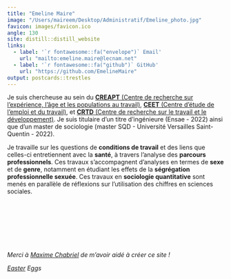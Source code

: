 ```yaml
---
title: "Emeline Maire"
image: "/Users/maireem/Desktop/Administratif/Emeline_photo.jpg"
favicon: images/favicon.ico
angle: 130
site: distill::distill_website
links:
  - label: '`r fontawesome::fa("envelope")` Email'
    url: "mailto:emeline.maire@lecnam.net"
  - label: '`r fontawesome::fa("github")` GitHub'
    url: "https://github.com/EmelineMaire"
output: postcards::trestles
---
```


Je suis chercheuse au sein du [**CREAPT** (Centre de recherche sur l'expérience, l'âge et les populations au travail)](https://ceet.cnam.fr/partenariats/gis-creapt/centre-de-recherches-sur-l-experience-l-age-et-les-populations-au-travail-creapt--959490.kjsp), [**CEET** (Centre d'étude de l'emploi et du travail)](https://ceet.cnam.fr/), et [**CRTD** (Centre de recherche sur le travail et le développement)](https://crtd.cnam.fr/equipes/ergonomie/).
Je suis titulaire d'un titre d'ingénieure (Ensae - 2022) ainsi que d'un master de sociologie (master SQD - Université Versailles Saint-Quentin - 2022). 

Je travaille sur les questions de **conditions de travail** et des liens que celles-ci entretiennent avec la **santé**, à travers l'analyse des **parcours professionnels**. Ces travaux s'accompagnent d'analyses en termes de **sexe** et de **genre**, notamment en étudiant les effets de la **ségrégation professionnelle sexuée**. Ces travaux en **sociologie quantitative** sont menés en parallèle de réflexions sur l'utilisation des chiffres en sciences sociales.


<br>
<br>
<br>
<br>
<br>
<br>

_Merci à [Maxime Chabriel](https://maximechabriel.github.io/) de m'avoir aidé à créer ce site !_

_[E](https://jeanneastier.github.io/)[a](https://sites.google.com/view/mathis-sansu)[s](https://maximechabriel.github.io/)[t](https://ceet.cnam.fr/partenariats/gis-creapt/)[e](https://lise-cnrs.cnam.fr/le-laboratoire/les-membres-du-lise/valerya-viera-giraldo-lise-ceet--1025012.kjsp)[r](https://ceet.cnam.fr/le-ceet/chercheur-euse-s/mathea-boudinet-1521034.kjsp) E[g](https://scholar.google.com/citations?user=Ac0bSRwAAAAJ&hl=fr)gs_
